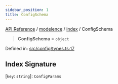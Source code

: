 ```yaml
---
sidebar_position: 1
title: ConfigSchema
---
```


[API Reference](/api-reference/modelence/index/type-aliases/../../../index) / [modelence](/api-reference/modelence/index/type-aliases/../../index) / [index](/api-reference/modelence/index/type-aliases/../index) / ConfigSchema

> **ConfigSchema** = `object`

Defined in: [src/config/types.ts:17](https://github.com/modelence/modelence/blob/dc62f47aa64feb1b8873717e14be742a0d20c990/packages/modelence/src/config/types.ts#L17)

## Index Signature

\[`key`: `string`\]: `ConfigParams`
